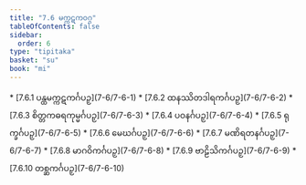 ```yaml
---
title: "7.6 မက္ကဋကဝဂ္ဂ"
tableOfContents: false
sidebar:
  order: 6
type: "tipitaka"
basket: "su"
book: "mi"
---
```



<DynamicBreadcrumb />



<TableOfContents book="mi" section="7.6">
* [7.6.1 ပန္ထမက္ကဋကင်္ဂပဉှ](7-6/7-6-1)
* [7.6.2 ထနဿိတဒါရကင်္ဂပဉှ](7-6/7-6-2)
* [7.6.3 စိတ္တကဓရကုမ္မင်္ဂပဉှ](7-6/7-6-3)
* [7.6.4 ပဝနင်္ဂပဉှ](7-6/7-6-4)
* [7.6.5 ရုက္ခင်္ဂပဉှ](7-6/7-6-5)
* [7.6.6 မေဃင်္ဂပဉှ](7-6/7-6-6)
* [7.6.7 မဏိရတနင်္ဂပဉှ](7-6/7-6-7)
* [7.6.8 မာဂဝိကင်္ဂပဉှ](7-6/7-6-8)
* [7.6.9 ဗာဠိသိကင်္ဂပဉှ](7-6/7-6-9)
* [7.6.10 တစ္ဆကင်္ဂပဉှ](7-6/7-6-10)
</TableOfContents>